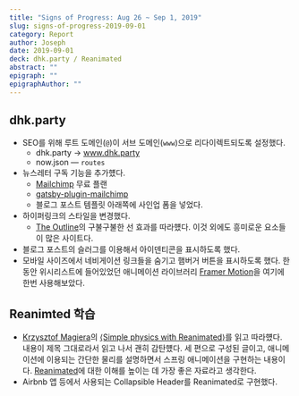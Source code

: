 ```yaml
---
title: "Signs of Progress: Aug 26 ~ Sep 1, 2019"
slug: signs-of-progress-2019-09-01
category: Report
author: Joseph
date: 2019-09-01
deck: dhk.party / Reanimated
abstract: ""
epigraph: ""
epigraphAuthor: ""
---
```


## dhk.party

- SEO를 위해 루트 도메인(`@`)이 서브 도메인(`www`)으로 리다이렉트되도록 설정했다.
  - dhk.party &rarr; www.dhk.party
  - now.json — `routes`
- 뉴스레터 구독 기능을 추가헀다.
  - [Mailchimp](https://mailchimp.com) 무료 플랜
  - [gatsby-plugin-mailchimp](https://github.com/benjaminhoffman/gatsby-plugin-mailchimp)
  - 블로그 포스트 템플릿 아래쪽에 사인업 폼을 넣었다.
- 하이퍼링크의 스타일을 변경했다.
  - [The Outline](https://theoutline.com)의 구불구불한 선 효과를 따라헀다. 이것 외에도 흥미로운 요소들이 많은 사이트다.
- 블로그 포스트의 슬러그를 이용해서 아이덴티콘을 표시하도록 했다.
- 모바일 사이즈에서 네비게이션 링크들을 숨기고 햄버거 버튼을 표시하도록 했다. 한동안 위시리스트에 들어있었던 애니메이션 라이브러리 [Framer Motion](https://www.framer.com/motion/)을 여기에 한번 사용해보았다.

## Reanimted 학습

- [Krzysztof Magiera](https://twitter.com/kzzzf)의 [⟨Simple physics with Reanimated⟩](https://blog.swmansion.com/simple-physics-with-reanimated-part-1-9d55d36f73cd)를 읽고 따라헀다. 내용이 제목 그대로라서 읽고 나서 괜히 감탄헀다. 세 편으로 구성된 글이고, 애니메이션에 이용되는 간단한 물리를 설명하면서 스프링 애니메이션을 구현하는 내용이다. [Reanimated](https://github.com/kmagiera/react-native-reanimated)에 대한 이해를 높이는 데 가장 좋은 자료라고 생각한다.
- Airbnb 앱 등에서 사용되는 Collapsible Header를 Reanimated로 구현했다.